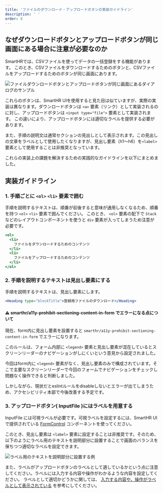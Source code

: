 ```yaml
---
title: 'ファイルのダウンロード・アップロードボタンの実装ガイドライン'
description: ' '
order: 8
---
```


## なぜダウンロードボタンとアップロードボタンが同じ画面にある場合に注意が必要なのか

SmartHRでは、CSVファイルを使ってデータの一括登録をする機能があります。
このとき、CSVファイルをダウンロードするためのボタンと、CSVファイルをアップロードするためのボタンが同じ画面にあります。

![ファイルダウンロードボタンとアップロードボタンが同じ画面にあるダイアログのサンプル](./images/csv-dialog-sample.png)

これらのボタンは、SmartHR UIを使用すると見た目は似ていますが、実際の実装は異なります。ダウンロードボタンは `<a>` 要素（リンク）として実装されるのに対し、アップロードボタンは `<input type="file">` 要素として実装されます。
この違いにより、アップロードボタンには適切なラベルを提供する必要があります。

また、手順の説明文は通常セクションの見出しとして表示されます。この見出しの文章をラベルとして使用したくなりますが、見出し要素（h1〜h6）を`<label>`要素として使用することは非推奨となっています。

これらの実装上の課題を解決するための実践的なガイドラインを以下にまとめました。


## 実装ガイドライン

### 1. 手順ごとに `<ol>` `<li>` 要素で囲む

手順を説明するテキストは、順番が前後すると意味が通用しなくなるため、順番を持つ `<ol>` `<li>` 要素で囲んでください。
このとき、 `<ol>` 要素の配下で `Stack` などのレイアウトコンポーネントを使うと `div` 要素が入ってしまうため注意が必要です。

```jsx
<ol>
  <li>
    ファイルをダウンロードするためのコンテンツ
  </li>
  <li>
    ファイルをアップロードするためのコンテンツ
  </li>
</ol>
```

### 2. 手順を説明するテキストは見出し要素にする

手順を説明するテキストは、見出し要素にします。

```jsx
<Heading type="blockTitle">登録用ファイルのダウンロード</Heading>
```

#### :warning: smarthr/a11y-prohibit-sectioning-content-in-form でエラーになる点について

現在、form内に見出し要素を設置すると `smarthr/a11y-prohibit-sectioning-content-in-form` でエラーになります。

このルールは、フォーム内部に `<legend>` 要素と見出し要素が混在しているとスクリーンリーダーのナビゲーションがしにくいという意見から設定されました。

今回はform内に `<legend>` 要素がなく、見出し要素のみで構成されています。そこで主要なスクリーンリーダーで今回のフォームでナビゲーションをチェックし問題なく操作できると判断しました。

しかしながら、現状だとeslintルールをdisableしないとエラーが出てしまうため、アクセシビリティ本部で今後改善する予定です。


### 3. アップロードボタン( InputFile )にはラベルを用意する

InputFile には可視ラベルが必要です。可視ラベルを設定するには、SmartHR UIで提供されている [FormControl](/products/components/form-control/) コンポーネントを使ってください。

このとき、見出し要素は `<label>` 要素に設定することは非推奨です。そのため、以下のようにラベル用のテキストを説明部分に設置することで画面のバランスを保ちつつ適切なラベルを設定できます。

![ラベル用のテキストを説明部分に設置する例](./images/csv-dialog-with-label-sample.png)

また、ラベルがアップロードボタンのラベルとして適しているかという点に注意してください。ラベルには入力する内容や操作がわかるような内容を設定してください。
ラベルとして適切かどうかに関しては、 [入力する内容や、操作がラベルとして表示されている](/accessibility/check-list/label/) を参考にしてください。



